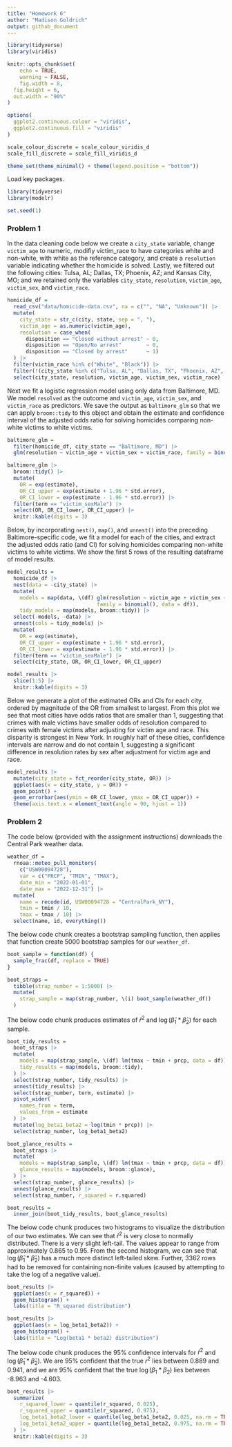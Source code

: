 ```yaml
---
title: "Homework 6"
author: "Madison Goldrich"
output: github_document
---
```


```r
library(tidyverse)
library(viridis)

knitr::opts_chunk$set(
	echo = TRUE,
	warning = FALSE,
	fig.width = 8, 
  fig.height = 6,
  out.width = "90%"
)

options(
  ggplot2.continuous.colour = "viridis",
  ggplot2.continuous.fill = "viridis"
)

scale_colour_discrete = scale_colour_viridis_d
scale_fill_discrete = scale_fill_viridis_d

theme_set(theme_minimal() + theme(legend.position = "bottom"))
```

Load key packages.

```r
library(tidyverse)
library(modelr)

set.seed(1)
```

### Problem 1

In the data cleaning code below we create a `city_state` variable, change `victim_age` to numeric, modifiy victim_race to have categories white and non-white, with white as the reference category, and create a `resolution` variable indicating whether the homicide is solved. Lastly, we filtered out the following cities: Tulsa, AL; Dallas, TX; Phoenix, AZ; and Kansas City, MO; and we retained only the variables `city_state`, `resolution`, `victim_age`, `victim_sex`, and `victim_race`.

```r
homicide_df = 
  read_csv("data/homicide-data.csv", na = c("", "NA", "Unknown")) |> 
  mutate(
    city_state = str_c(city, state, sep = ", "),
    victim_age = as.numeric(victim_age),
    resolution = case_when(
      disposition == "Closed without arrest" ~ 0,
      disposition == "Open/No arrest"        ~ 0,
      disposition == "Closed by arrest"      ~ 1)
  ) |> 
  filter(victim_race %in% c("White", "Black")) |> 
  filter(!(city_state %in% c("Tulsa, AL", "Dallas, TX", "Phoenix, AZ", "Kansas City, MO"))) |> 
  select(city_state, resolution, victim_age, victim_sex, victim_race)
```

Next we fit a logistic regression model using only data from Baltimore, MD. We model `resolved` as the outcome and `victim_age`, `victim_sex`, and `victim_race` as predictors. We save the output as `baltimore_glm` so that we can apply `broom::tidy` to this object and obtain the estimate and confidence interval of the adjusted odds ratio for solving homicides comparing non-white victims to white victims.

```r
baltimore_glm = 
  filter(homicide_df, city_state == "Baltimore, MD") |> 
  glm(resolution ~ victim_age + victim_sex + victim_race, family = binomial(), data = _)

baltimore_glm |> 
  broom::tidy() |> 
  mutate(
    OR = exp(estimate), 
    OR_CI_upper = exp(estimate + 1.96 * std.error),
    OR_CI_lower = exp(estimate - 1.96 * std.error)) |> 
  filter(term == "victim_sexMale") |> 
  select(OR, OR_CI_lower, OR_CI_upper) |>
  knitr::kable(digits = 3)
```

Below, by incorporating `nest()`, `map()`, and `unnest()` into the preceding Baltimore-specific code, we fit a model for each of the cities, and extract the adjusted odds ratio (and CI) for solving homicides comparing non-white victims to white victims. We show the first 5 rows of the resulting dataframe of model results.

```r
model_results = 
  homicide_df |> 
  nest(data = -city_state) |> 
  mutate(
    models = map(data, \(df) glm(resolution ~ victim_age + victim_sex + victim_race, 
                             family = binomial(), data = df)),
    tidy_models = map(models, broom::tidy)) |> 
  select(-models, -data) |> 
  unnest(cols = tidy_models) |> 
  mutate(
    OR = exp(estimate), 
    OR_CI_upper = exp(estimate + 1.96 * std.error),
    OR_CI_lower = exp(estimate - 1.96 * std.error)) |> 
  filter(term == "victim_sexMale") |> 
  select(city_state, OR, OR_CI_lower, OR_CI_upper)

model_results |>
  slice(1:5) |> 
  knitr::kable(digits = 3)
```

Below we generate a plot of the estimated ORs and CIs for each city, ordered by magnitude of the OR from smallest to largest. From this plot we see that most cities have odds ratios that are smaller than 1, suggesting that crimes with male victims have smaller odds of resolution compared to crimes with female victims after adjusting for victim age and race. This disparity is strongest in New York. In roughly half of these cities, confidence intervals are narrow and do not contain 1, suggesting a significant difference in resolution rates by sex after adjustment for victim age and race. 

```r
model_results |> 
  mutate(city_state = fct_reorder(city_state, OR)) |> 
  ggplot(aes(x = city_state, y = OR)) + 
  geom_point() + 
  geom_errorbar(aes(ymin = OR_CI_lower, ymax = OR_CI_upper)) + 
  theme(axis.text.x = element_text(angle = 90, hjust = 1))
```

### Problem 2

The code below (provided with the assignment instructions) downloads the Central Park weather data.

```r
weather_df = 
  rnoaa::meteo_pull_monitors(
    c("USW00094728"),
    var = c("PRCP", "TMIN", "TMAX"), 
    date_min = "2022-01-01",
    date_max = "2022-12-31") |>
  mutate(
    name = recode(id, USW00094728 = "CentralPark_NY"),
    tmin = tmin / 10,
    tmax = tmax / 10) |>
  select(name, id, everything())
```

The below code chunk creates a bootstrap sampling function, then applies that function create 5000 bootstrap samples for our `weather_df`.

```r
boot_sample = function(df) {
  sample_frac(df, replace = TRUE)
}

boot_straps =
  tibble(strap_number = 1:5000) |> 
  mutate(
    strap_sample = map(strap_number, \(i) boot_sample(weather_df))
  )
```

The below code chunk produces estimates of $\hat{r}^2$ and $\log(\hat{\beta}_1 * \hat{\beta}_2)$ for each sample.

```r
boot_tidy_results =
  boot_straps |> 
  mutate(
    models = map(strap_sample, \(df) lm(tmax ~ tmin + prcp, data = df)),
    tidy_results = map(models, broom::tidy),
  ) |> 
  select(strap_number, tidy_results) |> 
  unnest(tidy_results) |>
  select(strap_number, term, estimate) |> 
  pivot_wider(
    names_from = term,
    values_from = estimate
  ) |> 
  mutate(log_beta1_beta2 = log(tmin * prcp)) |> 
  select(strap_number, log_beta1_beta2)

boot_glance_results =
  boot_straps |> 
  mutate(
    models = map(strap_sample, \(df) lm(tmax ~ tmin + prcp, data = df)),
    glance_results = map(models, broom::glance),
  ) |> 
  select(strap_number, glance_results) |> 
  unnest(glance_results) |>
  select(strap_number, r_squared = r.squared)

boot_results =
  inner_join(boot_tidy_results, boot_glance_results)
```

The below code chunk produces two histograms to visualize the distribution of our two estimates. We can see that $\hat{r}^2$ is very close to normally distributed. There is a very slight left-tail. The values appear to range from approximately 0.865 to 0.95. From the second histogram, we can see that $\log(\hat{\beta}_1 * \hat{\beta}_2)$ has a much more distinct left-tailed skew. Further, 3362 rows had to be removed for containing non-finite values (caused by attempting to take the log of a negative value).

```r
boot_results |> 
  ggplot(aes(x = r_squared)) + 
  geom_histogram() +
  labs(title = "R_squared distribution")

boot_results |> 
  ggplot(aes(x = log_beta1_beta2)) + 
  geom_histogram() +
  labs(title = "Log(beta1 * beta2) distribution")
```

The below code chunk produces the 95% confidence intervals for $\hat{r}^2$ and $\log(\hat{\beta}_1 * \hat{\beta}_2)$. We are 95% confident that the true ${r}^2$ lies between 0.889 and 0.941, and we are 95% confident that the true $\log({\beta}_1 * {\beta}_2)$ lies between -8.963 and -4.603.

```r
boot_results |> 
  summarize(
    r_squared_lower = quantile(r_squared, 0.025),
    r_squared_upper = quantile(r_squared, 0.975),
    log_beta1_beta2_lower = quantile(log_beta1_beta2, 0.025, na.rm = TRUE),
    log_beta1_beta2_upper = quantile(log_beta1_beta2, 0.975, na.rm = TRUE)
  ) |> 
  knitr::kable(digits = 3)
```






